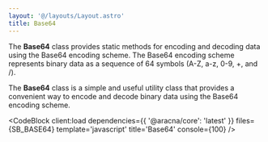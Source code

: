 ```yaml
---
layout: '@/layouts/Layout.astro'
title: Base64
---
```



The **Base64** class provides static methods for encoding and decoding data using the Base64 encoding scheme. The Base64 encoding scheme represents binary data as a sequence of 64 symbols (A-Z, a-z, 0-9, +, and /).

The **Base64** class is a simple and useful utility class that provides a convenient way to encode and decode binary data using the Base64 encoding scheme.

<CodeBlock
  client:load
  dependencies={{ '@aracna/core': 'latest' }}
  files={SB_BASE64}
  template='javascript'
  title='Base64'
  console={100}
/>
